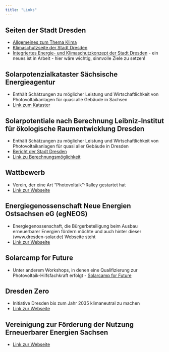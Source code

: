 ```yaml
---
title: "Links"
---
```


## Seiten der Stadt Dresden
* [Allgemeines zum Thema Klima](https://www.dresden.de/de/stadtraum/umwelt/umwelt/klima-und-energie.php?pk_campaign=Shortcut&pk_kwd=klima)
* [Klimaschutzseite der Stadt Dresden](https://www.dresden.de/de/stadtraum/umwelt/umwelt/klima-und-energie/Klimaschutz.php)
* [Integriertes Energie- und Klimaschutzkonzept der Stadt Dresden](https://www.dresden.de/de/stadtraum/umwelt/umwelt/klima-und-energie/klimaschutz/klimaschutzkonzept.php) - ein neues ist in Arbeit - hier wäre wichtig, sinnvolle Ziele zu setzen!

## Solarpotenzialkataster Sächsische Energieagentur
* Enthält Schätzungen zu möglicher Leistung und Wirtschaftlichkeit von Photovoltaikanlagen für quasi alle Gebäude in Sachsen
* [Link zum Kataster](https://solarkataster-sachsen.de/)

## Solarpotentiale nach Berechnung Leibniz-Institut für ökologische Raumentwicklung Dresden
* Enthält Schätzungen zu möglicher Leistung und Wirtschaftlichkeit von Photovoltaikanlagen für quasi aller Gebäude in Dresden
* [Bericht der Stadt Dresden](https://www.dresden.de/de/rathaus/aktuelles/pressemitteilungen/2023/03/pm_031.php?mtm_kwd=Stadtentwicklung+und+Umwelt&mtm_campaign=newsletter)
* [Link zu Berechnungsmöglichkeit](https://arcg.is/1Obb1X0)

<!-- ## Geothermische Karte des Landes Sachsen der möglichen Entzugsleistung für Wärmepumpen) -->
<!-- * [Link zur Webseite](https://www.umwelt.sachsen.de/umwelt/infosysteme/ida/p/gtk50?) -->

## Wattbewerb
* Verein, der eine Art "Photovoltaik"-Ralley gestartet hat
* [Link zur Webseite](https://wattbewerb.de/)

## Energiegenossenschaft Neue Energien Ostsachsen eG (egNEOS)
* Energiegenossenschaft, die Bürgerbeteiligung beim Ausbau erneuerbarer Energien fördern möchte und auch hinter dieser (www.dresden-solar.de) Webseite steht
* [Link zur Webseite](https://egneos.de/)

## Solarcamp for Future
* Unter anderem Workshops, in denen eine Qualifizierung zur Photovoltaik-Hilfsfachkraft erfolgt -  [Solarcamp for Future](https://solarcamp-for-future.de/)

<!-- ## Ökostromrechner -->
<!-- * [Link](https://wirklich-gruen.de/) -->

<!-- ## Carus Green -->
<!-- * Nachhaltigkeitsinitiative des Universitätsklinikums Dresden -->
<!-- * Bisher keine gute Webpräsenz gefunden -->

<!-- ## Fridays For Future Dresden -->
<!-- * Initiative, die Klimaschutz voranbringen möchte -->
<!-- * [Link](https://fffdd.de/) -->
<!-- * [Link zu sehr interessantem Blogpost](https://fffdd.de/blog/treibhausgasbilanz/) von Fridays For Future Dresden -->

<!-- ## Health for Future Dresden -->
<!-- * [Kontaktdaten zur Ortsgruppe Dresden](https://healthforfuture.de/health-for-future-ortsgruppen/) -->

<!-- ## Parents for Future Dresden -->
<!-- * [Link](https://www.parentsforfuture.de/de/dresden) -->

## Dresden Zero
* Initiative Dresden bis zum Jahr 2035 klimaneutral zu machen
* [Link zur Webseite](https://dresdenzero.de/)

## Vereinigung zur Förderung der Nutzung Erneuerbarer Energien Sachsen
* [Link zur Webseite](https://www.vee-sachsen.de/node/)


<!-- ## Sachsenenergie -->
<!-- * [Link](https://www.sachsenenergie.de/) -->
<!-- * Für mich auf den ersten Blick keine aussagekräftigen Informationen zum Thema Energiewende etc. ersichtlich -->

<!-- ## Regionaler Solarverein Dresden e. V. RSD  -->
<!-- * [Link](https://branchenbuch.meinestadt.de/dresden/company/11997431/) -->

<!-- ## Infos zum Thema Energie des Landes Sachsen -->
<!-- [Link](https://www.energie.sachsen.de/index.html) -->

<!-- ## Netzwerk Eurosolar -->
<!-- * Überregionaler Verein zur Förderung erneuerbarer Energien: [Link](https://www.eurosolar.de) -->
